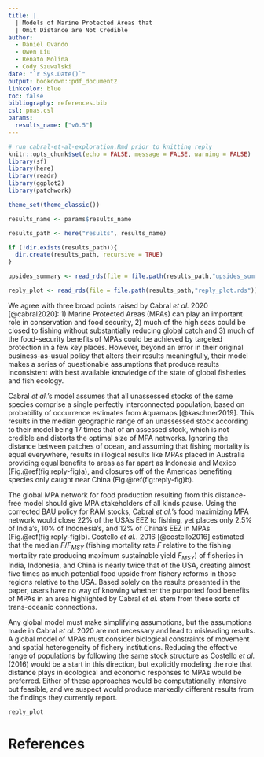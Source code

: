 ```yaml
---
title: |
  | Models of Marine Protected Areas that
  | Omit Distance are Not Credible
author: 
  - Daniel Ovando
  - Owen Liu
  - Renato Molina
  - Cody Szuwalski
date: "`r Sys.Date()`"
output: bookdown::pdf_document2
linkcolor: blue
toc: false
bibliography: references.bib
csl: pnas.csl
params:
  results_name: ["v0.5"]
---
```


```r
# run cabral-et-al-exploration.Rmd prior to knitting reply
knitr::opts_chunk$set(echo = FALSE, message = FALSE, warning = FALSE)
library(sf)
library(here)
library(readr)
library(ggplot2)
library(patchwork)

theme_set(theme_classic())

results_name <- params$results_name

results_path <- here("results", results_name)

if (!dir.exists(results_path)){
  dir.create(results_path, recursive = TRUE)
}

upsides_summary <- read_rds(file = file.path(results_path,"upsides_summary.rds"))

reply_plot <- read_rds(file = file.path(results_path,"reply_plot.rds"))


```

<!-- an error in their business-as-usual (BAU) policy produces meaningfully different results if corrected, reducing the projected food benefits from MPAs by roughly 30%, as well as altering their global MPA prioritization map. Beyond this error though, -->

We agree with three broad points raised by Cabral *et al.* 2020 [@cabral2020]: 1) Marine Protected Areas (MPAs) can play an important role in conservation and food security, 2) much of the high seas could be closed to fishing without substantially reducing global catch and 3) much of the food-security benefits of MPAs could be achieved by targeted protection in a few key places. However, beyond an error in their original  business-as-usual policy that alters their results meaningfully, their model makes a series of questionable assumptions that produce results inconsistent with best available knowledge of the state of global fisheries and fish ecology.

Cabral *et al.*'s model assumes that all unassessed stocks of the same species comprise a single perfectly interconnected population, based on probability of occurrence estimates from Aquamaps [@kaschner2019]. This results in the median geographic range of an unassessed stock according to their model being 17 times that of an assessed stock, which is not credible and distorts the optimal size of MPA networks. Ignoring the distance between patches of ocean, and assuming that fishing mortality is equal everywhere, results in illogical results like MPAs placed in Australia providing equal benefits to areas as far apart as Indonesia and Mexico (Fig.\@ref(fig:reply-fig)a), and closures off of the Americas benefiting species only caught near China (Fig.\@ref(fig:reply-fig)b).

The global MPA network for food production resulting from this distance-free model should give MPA stakeholders of all kinds pause. Using the corrected BAU policy for RAM stocks, Cabral *et al.*'s food maximizing MPA network would close 22% of the USA's EEZ to fishing, yet places only 2.5% of India's, 10% of Indonesia's, and 12% of China's EEZ in MPAs (Fig.\@ref(fig:reply-fig)b). Costello *et al.*. 2016 [@costello2016] estimated that the median $F/F_{MSY}$ (fishing mortality rate *F* relative to the fishing mortality rate producing maximum sustainable yield *F~MSY~*) of fisheries in India, Indonesia, and China is nearly twice that of the USA, creating almost five times as much potential food upside from fishery reforms in those regions relative to the USA. Based solely on the results presented in the paper, users have no way of knowing whether the purported food benefits of MPAs in an area highlighted by Cabral *et al.* stem from these sorts of trans-oceanic connections.

Any global model must make simplifying assumptions, but the assumptions made in Cabral *et al.* 2020 are not necessary and lead to misleading results. A global model of MPAs must consider biological constraints of movement and spatial heterogeneity of fishery institutions. Reducing the effective range of populations by following the same stock structure as Costello *et al.* (2016) would be a start in this direction, but explicitly modeling the role that distance plays in ecological and economic responses to MPAs would be preferred. Either of these approaches would be computationally intensive but feasible, and we suspect would produce markedly different results from the findings they currently report.

```r
reply_plot
```

\newpage

# References
